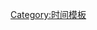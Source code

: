 {{Hatnote|1=[[File:Nuvola apps important yellow.svg|20px]] 若非特別註明，本{{NS1|zh-hant}}所有時間皆為[[UTC+09:00|東九區]]標準時間（{{lang|en|UTC+9}}）。}}<noinclude>[[Category:时间模板]]</noinclude>